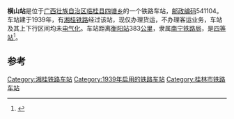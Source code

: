 {{noteTA
|1=zh-cn:始发车次; zh-hk:列車班次;
|2=zh-cn:车次; zh-hk:班次;
}}
{{Infobox China railway station 
|车站名称 = 横山站
|车站拼音 = Hengshan
|英文名称 = Hengshan Railway Station
|车站代码 = 36185<ref>{{cite book|title=中华人民共和国铁路车站代码（GB/T 10302-2010）|publisher=中国标准出版社|year=2010|isbn=155066140495|ignore-isbn-error=true|pages=14}}</ref>
|电报码 = 
|拼音码 = 
|车站地址 = [[广西壮族自治区|广西壮族自治区]][[临桂县|临桂县]]
|归属 = [[南宁铁路局|南宁铁路局]]
|车站等级 = [[四等站_(中铁)|四等站]]
|线路 = [[湘桂铁路|湘桂铁路]]
}}
'''横山站'''是位于[[广西壮族自治区|广西壮族自治区]][[临桂县|临桂县]][[四塘乡|四塘乡]]的一个铁路车站，[[邮政编码|邮政编码]]541104。车站建于1939年，有[[湘桂铁路|湘桂铁路]]经过该站，现仅办理货运，不办理客运业务，车站及其上下行区间均未[[电气化|电气化]]。车站距离[[衡阳站|衡阳站]]383[[公里|公里]]，隶属[[南宁铁路局|南宁铁路局]]，是[[四等站_(中铁)|四等站]]<ref>{{Cite book|title=中国铁路站名词典|last=孙本祥主编|first=|publisher=北京：[[中国铁道出版社|中国铁道出版社]]|year=2003.04|isbn=7-113-03941-3|location=|pages=480}}</ref>。

==参考==
{{reflist}}

{{start rail box}}
{{s-inop|[[二塘站_(湘桂铁路)|二塘站]]}}
{{s-line|[[湘桂铁路|湘桂铁路]]}}
{{s-inop|[[大溪河站|大溪河站]]}}
{{end box}}
{{湘桂铁路}}

[[Category:湘桂铁路车站|Category:湘桂铁路车站]]
[[Category:1939年启用的铁路车站|Category:1939年启用的铁路车站]]
[[Category:桂林市铁路车站|Category:桂林市铁路车站]]


{{铁路车站小作品}}
{{广西壮族自治区小作品}}
